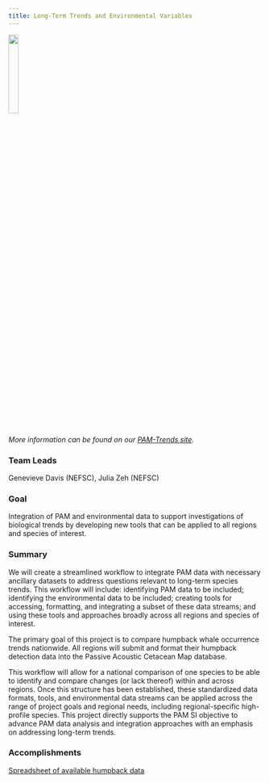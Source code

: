 ```yaml
---
title: Long-Term Trends and Environmental Variables 
---
```


![](/content/images/Priority_project_graphics/Climate_trends/humpback_whale.png){width=20%}

*More information can be found on our [PAM-Trends site](https://nmfs-ost.github.io/PAM-Trends/).*

### Team Leads
Genevieve Davis (NEFSC), Julia Zeh (NEFSC)

### Goal
Integration of PAM and environmental data to support investigations of biological trends by developing new tools that can be applied to all regions and species of interest. 

### Summary
We will create a streamlined workflow to integrate PAM data with necessary ancillary datasets to address questions relevant to long-term species trends. This workflow will include: identifying PAM data to be included; identifying the environmental data to be included; creating tools for accessing, formatting, and integrating a subset of these data streams; and using these tools and approaches broadly across all regions and species of interest. 

The primary goal of this project is to compare humpback whale occurrence trends nationwide. All regions will submit and format their humpback detection data into the Passive Acoustic Cetacean Map database. 

This workflow will allow for a national comparison of one species to be able to identify and compare changes (or lack thereof) within and across regions. Once this structure has been established, these standardized data formats, tools, and environmental
data streams can be applied across the range of project goals and regional needs, including regional-specific high-profile species. This project directly supports the PAM SI objective to advance PAM data analysis and integration approaches with an emphasis on addressing long-term trends.

### Accomplishments
[Spreadsheet of available humpback data](https://docs.google.com/spreadsheets/u/0/d/128jZhAl3YAP3QF2Ww7e04CSRxMch5IIFebsX2NqFFpU/edit)